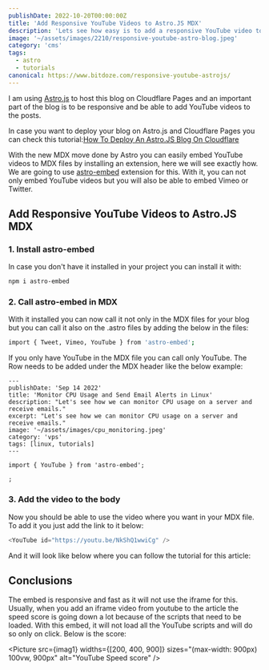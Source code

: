 ```yaml
---
publishDate: 2022-10-20T00:00:00Z
title: 'Add Responsive YouTube Videos to Astro.JS MDX'
description: 'Lets see how easy is to add a responsive YouTube video to Astro.js'
image: '~/assets/images/2210/responsive-youtube-astro-blog.jpeg'
category: 'cms'
tags:
  - astro
  - tutorials
canonical: https://www.bitdoze.com/responsive-youtube-astrojs/
---
```



I am using [Astro.js](https://astro.build/) to host this blog on Cloudflare Pages and an important part of the blog is to be responsive and be able to add YouTube videos to the posts.

In case you want to deploy your blog on Astro.js and Cloudflare Pages you can check this tutorial:[How To Deploy An Astro.JS Blog On Cloudflare](https://www.bitdoze.com/deploy-astrojs-cloudflare/)

With the new MDX move done by Astro you can easily embed YouTube videos to MDX files by installing an extension, here we will see exactly how. We are going to use [astro-embed](https://www.npmjs.com/package/astro-embed) extension for this.
With it, you can not only embed YouTube videos but you will also be able to embed Vimeo or Twitter.

## Add Responsive YouTube Videos to Astro.JS MDX

### 1. Install astro-embed

In case you don't have it installed in your project you can install it with:

```bash
npm i astro-embed
```

### 2. Call astro-embed in MDX

With it installed you can now call it not only in the MDX files for your blog but you can call it also on the .astro files by adding the below in the files:

```bash
import { Tweet, Vimeo, YouTube } from 'astro-embed';
```

If you only have YouTube in the MDX file you can call only YouTube. The Row needs to be added under the MDX header like the below example:

```mdx
---
publishDate: 'Sep 14 2022'
title: 'Monitor CPU Usage and Send Email Alerts in Linux'
description: "Let's see how we can monitor CPU usage on a server and receive emails."
excerpt: "Let's see how we can monitor CPU usage on a server and receive emails."
image: '~/assets/images/cpu_monitoring.jpeg'
category: 'vps'
tags: [linux, tutorials]
---

import { YouTube } from 'astro-embed';

;
```

### 3. Add the video to the body

Now you should be able to use the video where you want in your MDX file. To add it you just add the link to it below:

```js
<YouTube id="https://youtu.be/NkShQ1wwiCg" />
```

And it will look like below where you can follow the tutorial for this article:

<YouTube id="https://youtu.be/NkShQ1wwiCg" />

## Conclusions

The embed is responsive and fast as it will not use the iframe for this. Usually, when you add an iframe video from youtube to the article the speed score is going down a lot because of the scripts that need to be loaded. With this embed, it will not load all the YouTube scripts and will do so only on click. Below is the score:

<Picture src={imag1} widths={[200, 400, 900]} sizes="(max-width: 900px) 100vw, 900px" alt="YouTube Speed score" />
